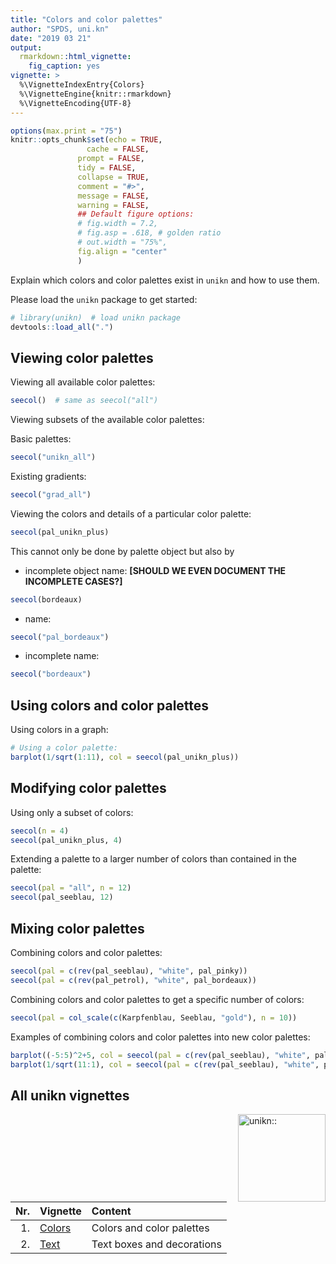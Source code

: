 ```yaml
---
title: "Colors and color palettes"
author: "SPDS, uni.kn"
date: "2019 03 21"
output: 
  rmarkdown::html_vignette: 
    fig_caption: yes
vignette: > 
  %\VignetteIndexEntry{Colors}
  %\VignetteEngine{knitr::rmarkdown}
  %\VignetteEncoding{UTF-8}
---
```


```r
options(max.print = "75")
knitr::opts_chunk$set(echo = TRUE,
	             cache = FALSE,
               prompt = FALSE,
               tidy = FALSE,
               collapse = TRUE, 
               comment = "#>",
               message = FALSE,
               warning = FALSE,
               ## Default figure options:
               # fig.width = 7.2, 
               # fig.asp = .618, # golden ratio
               # out.width = "75%",
               fig.align = "center"
               )
```

Explain which colors and color palettes exist in `unikn` and how to use them.

Please load the `unikn` package to get started: 

```r
# library(unikn)  # load unikn package
devtools::load_all(".")
```

## Viewing color palettes

Viewing all available color palettes:

```r
seecol()  # same as seecol("all")
```


Viewing subsets of the available color palettes: 

Basic palettes:

```r
seecol("unikn_all")
```

Existing gradients:

```r
seecol("grad_all")
```



Viewing the colors and details of a particular color palette:

```r
seecol(pal_unikn_plus)
```

This cannot only be done by palette object but also by 


* incomplete object name:  __[SHOULD WE EVEN DOCUMENT THE INCOMPLETE CASES?]__

```r
seecol(bordeaux)
```


* name: 

```r
seecol("pal_bordeaux")
```

* incomplete name: 

```r
seecol("bordeaux")
```

## Using colors and color palettes

Using colors in a graph:

```r
# Using a color palette:
barplot(1/sqrt(1:11), col = seecol(pal_unikn_plus))
```

## Modifying color palettes

Using only a subset of colors:

```r
seecol(n = 4)
seecol(pal_unikn_plus, 4)
```

Extending a palette to a larger number of colors than contained in the palette:

```r
seecol(pal = "all", n = 12)
seecol(pal_seeblau, 12)
```

## Mixing color palettes

Combining colors and color palettes: 

```r
seecol(pal = c(rev(pal_seeblau), "white", pal_pinky))
seecol(pal = c(rev(pal_petrol), "white", pal_bordeaux))
```

Combining colors and color palettes to get a specific number of colors: 

```r
seecol(pal = col_scale(c(Karpfenblau, Seeblau, "gold"), n = 10))
```

Examples of combining colors and color palettes into new color palettes:

```r
barplot((-5:5)^2+5, col = seecol(pal = c(rev(pal_seeblau), "white", pal_pinky)))
barplot(1/sqrt(11:1), col = seecol(pal = c(rev(pal_seeblau), "white", pal_seegruen)))
```

## All unikn vignettes

<!-- unikn pkg logo and link: -->
<a href = "https://github.com/hneth/unikn/">
<img src = "../inst/pix/unikn.png" alt = "unikn::" align = "right" width = "140px" style = "width: 140px; float: right; border:0;"/>
</a>

<!-- Index of vignettes: -->

| Nr.  | Vignette | Content    |        
| ---: |:---------|:-----------|
| 1. | [Colors](colors.html) | Colors and color palettes | 
| 2. | [Text](text.html)     | Text boxes and decorations | 

<!-- eof. -->
